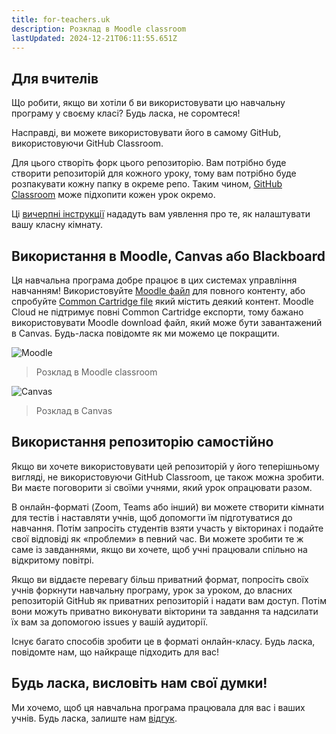 ```yaml
---
title: for-teachers.uk
description: Розклад в Moodle classroom
lastUpdated: 2024-12-21T06:11:55.651Z
---
```


## Для вчителів

Що робити, якщо ви хотіли б ви використовувати цю навчальну програму у своєму класі? Будь ласка, не соромтеся!

Насправді, ви можете використовувати його в самому GitHub, використовуючи GitHub Classroom.

Для цього створіть форк цього репозиторію. Вам потрібно буде створити репозиторій для кожного уроку, тому вам потрібно буде розпакувати кожну папку в окреме репо. Таким чином, [GitHub Classroom](https://classroom.github.com/classrooms) може підхопити кожен урок окремо.

Ці [вичерпні інструкції](https://github.blog/2020-03-18-set-up-your-digital-classroom-with-github-classroom/) нададуть вам уявлення про те, як налаштувати вашу класну кімнату.

## Використання в Moodle, Canvas або Blackboard

Ця навчальна програма добре працює в цих системах управління навчанням! Використовуйте [Moodle файл](/teaching-files/webdev-moodle.mbz) для повного контенту, або спробуйте [Common Cartridge file](/teaching-files/webdev-common-cartridge.imscc) який містить деякий контент. Moodle Cloud не підтримує повні Common Cartridge експорти, тому бажано використовувати Moodle download файл, який може бути завантажений в Canvas. Будь-ласка повідомте як ми можемо це покращити.

![Moodle](/teaching-files/moodle.png)
> Розклад в Moodle classroom

![Canvas](/teaching-files/canvas.png)
> Розклад в Canvas

## Використання репозиторію самостійно

Якщо ви хочете використовувати цей репозиторій у його теперішньому вигляді, не використовуючи GitHub Classroom, це також можна зробити. Ви маєте поговорити зі своїми учнями, який урок опрацювати разом.

В онлайн-форматі (Zoom, Teams або інший) ви можете створити кімнати для тестів і наставляти учнів, щоб допомогти їм підготуватися до навчання. Потім запросіть студентів взяти участь у вікторинах і подайте свої відповіді як «проблеми» в певний час. Ви можете зробити те ж саме із завданнями, якщо ви хочете, щоб учні працювали спільно на відкритому повітрі.

Якщо ви віддаєте перевагу більш приватний формат, попросіть своїх учнів форкнути навчальну програму, урок за уроком, до власних репозиторій GitHub як приватних репозиторій і надати вам доступ. Потім вони можуть приватно виконувати вікторини та завдання та надсилати їх вам за допомогою issues у вашій аудиторії.

Існує багато способів зробити це в форматі онлайн-класу. Будь ласка, повідомте нам, що найкраще підходить для вас!

## Будь ласка, висловіть нам свої думки!

Ми хочемо, щоб ця навчальна програма працювала для вас і ваших учнів. Будь ласка, залиште нам [відгук](https://github.com/microsoft/Web-Dev-For-Beginners/discussions/categories/teacher-corner).

